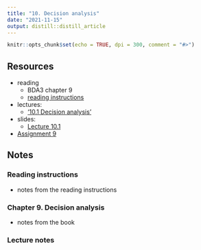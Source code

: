 ```yaml
---
title: "10. Decision analysis"
date: "2021-11-15"
output: distill::distill_article
---
```


```r
knitr::opts_chunk$set(echo = TRUE, dpi = 300, comment = "#>")
```

## Resources

- reading
  - BDA3 chapter 9
  - [reading instructions](../reading-instructions/BDA3_ch09_reading-instructions.pdf)
- lectures:
  - ['10.1 Decision analysis'](https://aalto.cloud.panopto.eu/Panopto/Pages/Viewer.aspx?id=82943720-de0f-4195-8639-ab0900ca2085)
- slides:
  - [Lecture 10.1](../slides/slides_ch9.pdf)
- [Assignment 9](assignments/assignment-09.pdf)

## Notes

### Reading instructions

- notes from the reading instructions

### Chapter 9. Decision analysis

- notes from the book

### Lecture notes
